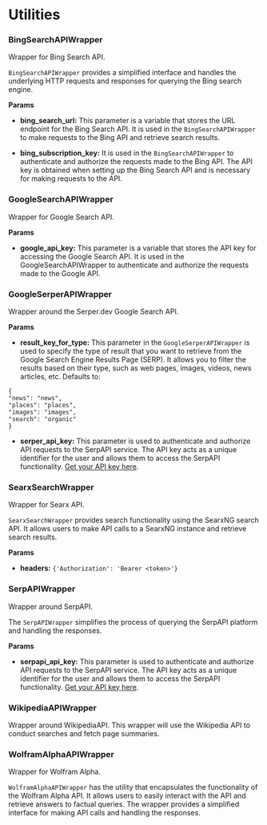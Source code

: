 # Utilities


### BingSearchAPIWrapper


Wrapper for Bing Search API.

`BingSearchAPIWrapper` provides a simplified interface and handles the underlying HTTP requests and responses for querying the Bing search engine.

**Params**

- **bing_search_url:** This parameter is a variable that stores the URL endpoint for the Bing Search API. It is used in the `BingSearchAPIWrapper` to make requests to the Bing API and retrieve search results.

- **bing_subscription_key:** It is used in the `BingSearchAPIWrapper` to authenticate and authorize the requests made to the Bing API. The API key is obtained when setting up the Bing Search API and is necessary for making requests to the API.


### GoogleSearchAPIWrapper

Wrapper for Google Search API.

**Params**

- **google_api_key:** This parameter is a variable that stores the API key for accessing the Google Search API. It is used in the GoogleSearchAPIWrapper to authenticate and authorize the requests made to the Google API. 


### GoogleSerperAPIWrapper

Wrapper around the Serper.dev Google Search API.


**Params**

- **result_key_for_type:** This parameter in the `GoogleSerperAPIWrapper` is used to specify the type of result that you want to retrieve from the Google Search Engine Results Page (SERP). It allows you to filter the results based on their type, such as web pages, images, videos, news articles, etc.  Defaults to:
```
{
"news": "news",
"places": "places",
"images": "images",
"search": "organic"
}
```

- **serper_api_key:** This parameter is used to authenticate and authorize API requests to the SerpAPI service. The API key acts as a unique identifier for the user and allows them to access the SerpAPI functionality. [Get your API key here](https://serpapi.com/).


### SearxSearchWrapper

Wrapper for Searx API.

`SearxSearchWrapper` provides search functionality using the SearxNG search API. It allows users to make API calls to a SearxNG instance and retrieve search results.

**Params**

- **headers:** `{'Authorization': 'Bearer <token>'}`


### SerpAPIWrapper


Wrapper around SerpAPI.

The `SerpAPIWrapper` simplifies the process of querying the SerpAPI platform and handling the responses.

**Params**

- **serpapi_api_key:** This parameter is used to authenticate and authorize API requests to the SerpAPI service. The API key acts as a unique identifier for the user and allows them to access the SerpAPI functionality. [Get your API key here](https://serpapi.com/).


### WikipediaAPIWrapper

Wrapper around WikipediaAPI. This wrapper will use the Wikipedia API to conduct searches and fetch page summaries.


### WolframAlphaAPIWrapper

Wrapper for Wolfram Alpha.

`WolframAlphaAPIWrapper` has the  utility that encapsulates the functionality of the Wolfram Alpha API. It allows users to easily interact with the API and retrieve answers to factual queries. The wrapper provides a simplified interface for making API calls and handling the responses.